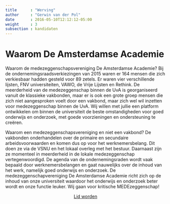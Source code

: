 ```yaml
---
title      : "Werving"
author     : "Gerwin van der Pol"
date       : 2016-05-10T12:12:12-05:00
weight     : 3
subsection : kandidaten
---
```


# Waarom De Amsterdamse Academie

Waarom de medezeggenschapsvereniging De Amsterdamse Academie? Bij de ondernemingsraadsverkiezingen van 2015 waren er 164 mensen die zich verkiesbaar hadden gesteld voor 89 zetels. Er waren vier verschillende lijsten, FNV universiteiten, VAWO, de Vrije Lijsten en Rethink. De meerderheid van de medezeggenschap binnen de UvA is georganiseerd vanuit de klassieke vakbonden, maar er is ook een grote groep mensen die zich niet aangesproken voelt door een vakbond, maar zich wel wil inzetten voor medezeggenschap binnen de UvA. Wij willen met jullie een platform ontwikkelen om binnen de universiteit de beste omstandigheden voor goed onderwijs en onderzoek, met goede voorzieningen en ondersteuning te creëren.

Waarom een medezeggenschapsvereniging en niet een vakbond? De vakbonden onderhandelen over de primaire en secundaire arbeidsvoorwaarden en komen dus op voor het werknemersbelang. Dit doen ze via de VSNU en het lokaal overleg met het bestuur. Daarnaast zijn ze momenteel in meerderheid in de lokale medezeggenschap vertegenwoordigd. De agenda van de ondernemingsraden wordt vaak bepaald door werknemersbelangen en gaat nauwelijks over de inhoud van het werk, namelijk goed onderwijs en onderzoek. De medezeggenschapvereniging De Amsterdamse Academie richt zich op de inhoud van onze universiteit waardoor het onderwijs en onderzoek beter wordt en onze functie leuker. Wij gaan voor kritische MEDEzeggenschap!

<!-- Button lid worden -->

<div style="width:100%; text-align: center">
<a style="margin:10px;" href="https://nlpsych.eu.qualtrics.com/jfe/form/SV_eKkI2TzKu9sF13f" target="_blank" class="btn btn-primary"><i class="icon-pencil"></i> Lid worden</a>
</div>
